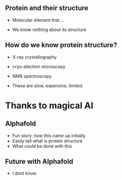 ## Protein and their structure

- Molecular element that ...

- We know nothing about its structure



## How do we know protein structure?

-  X-ray crystallography 
- cryo-electron microscopy
- NMR spectroscopy

- These are slow, expensive, limited


# Thanks to magical AI {.highlight}


## Alphafold

- Fun story: how this came up initially
- Easily tell what is protein structure
- What could be done with this

## Future with Alphafold

- I dont know


